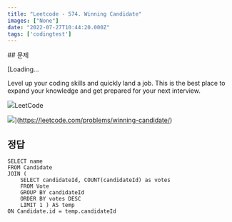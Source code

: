```yaml
---
title: "Leetcode - 574. Winning Candidate"
images: ["None"]
date: "2022-07-27T10:44:20.000Z"
tags: ['codingtest']
---
```


<TOCInline toc={props.toc} asDisclosure />
## 문제

[Loading...

Level up your coding skills and quickly land a job. This is the best place to expand your knowledge and get prepared for your next interview.

![](https://leetcode.com/favicon-192x192.png)LeetCode

![](https://leetcode.com/static/images/LeetCode_Sharing.png)](https://leetcode.com/problems/winning-candidate/)

## 정답

```
SELECT name
FROM Candidate
JOIN (
    SELECT candidateId, COUNT(candidateId) as votes
    FROM Vote
    GROUP BY candidateId
    ORDER BY votes DESC
    LIMIT 1 ) AS temp 
ON Candidate.id = temp.candidateId
```
